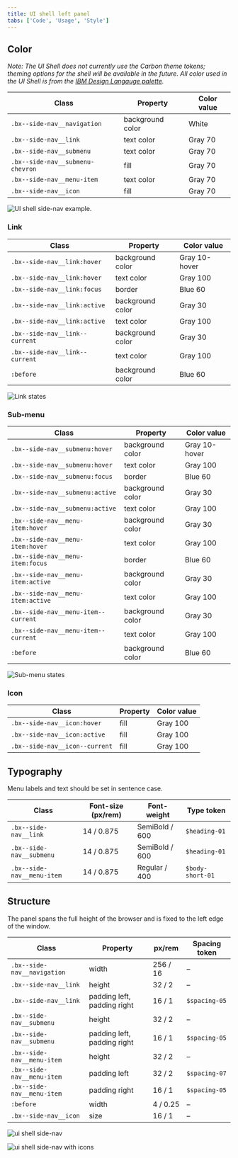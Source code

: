 ```yaml
---
title: UI shell left panel
tabs: ['Code', 'Usage', 'Style']
---
```


## Color

_Note: The UI Shell does not currently use the Carbon theme tokens; theming options for the shell will be available in the future. All color used in the UI Shell is from the [IBM Design Langauge palette](https://www.ibm.com/design/language/elements/color#specifications)._

| Class                            | Property         | Color value |
| -------------------------------- | ---------------- | ----------- |
| `.bx--side-nav__navigation`      | background color | White       |
| `.bx--side-nav__link`            | text color       | Gray 70     |
| `.bx--side-nav__submenu`         | text color       | Gray 70     |
| `.bx--side-nav__submenu-chevron` | fill             | Gray 70     |
| `.bx--side-nav__menu-item`       | text color       | Gray 70     |
| `.bx--side-nav__icon`            | fill             | Gray 70     |

![UI shell side-nav example.](images/left-nav-style-1.png)

### Link

| Class                          | Property         | Color value   |
| ------------------------------ | ---------------- | ------------- |
| `.bx--side-nav__link:hover`    | background color | Gray 10-hover |
| `.bx--side-nav__link:hover`    | text color       | Gray 100      |
| `.bx--side-nav__link:focus`    | border           | Blue 60       |
| `.bx--side-nav__link:active`   | background color | Gray 30       |
| `.bx--side-nav__link:active`   | text color       | Gray 100      |
| `.bx--side-nav__link--current` | background color | Gray 30       |
| `.bx--side-nav__link--current` | text color       | Gray 100      |
| `:before`                      | background color | Blue 60       |

![Link states](images/left-nav-style-4.png)

### Sub-menu

| Class                               | Property         | Color value   |
| ----------------------------------- | ---------------- | ------------- |
| `.bx--side-nav__submenu:hover`      | background color | Gray 10-hover |
| `.bx--side-nav__submenu:hover`      | text color       | Gray 100      |
| `.bx--side-nav__submenu:focus`      | border           | Blue 60       |
| `.bx--side-nav__submenu:active`     | background color | Gray 30       |
| `.bx--side-nav__submenu:active`     | text color       | Gray 100      |
| `.bx--side-nav__menu-item:hover`    | background color | Gray 30       |
| `.bx--side-nav__menu-item:hover`    | text color       | Gray 100      |
| `.bx--side-nav__menu-item:focus`    | border           | Blue 60       |
| `.bx--side-nav__menu-item:active`   | background color | Gray 30       |
| `.bx--side-nav__menu-item:active`   | text color       | Gray 100      |
| `.bx--side-nav__menu-item--current` | background color | Gray 30       |
| `.bx--side-nav__menu-item--current` | text color       | Gray 100      |
| `:before`                           | background color | Blue 60       |

![Sub-menu states](images/left-nav-style-4.png)

### Icon

| Class                          | Property | Color value |
| ------------------------------ | -------- | ----------- |
| `.bx--side-nav__icon:hover`    | fill     | Gray 100    |
| `.bx--side-nav__icon:active`   | fill     | Gray 100    |
| `.bx--side-nav__icon--current` | fill     | Gray 100    |

## Typography

Menu labels and text should be set in sentence case.

| Class                      | Font-size (px/rem) | Font-weight    | Type token       |
| -------------------------- | ------------------ | -------------- | ---------------- |
| `.bx--side-nav__link`      | 14 / 0.875         | SemiBold / 600 | `$heading-01`    |
| `.bx--side-nav__submenu`   | 14 / 0.875         | SemiBold / 600 | `$heading-01`    |
| `.bx--side-nav__menu-item` | 14 / 0.875         | Regular / 400  | `$body-short-01` |

<!--
### Text overflow

[Guidance for text overflow and wrapping for platform name or labels]

-->

## Structure

The panel spans the full height of the browser and is fixed to the left edge of the window.

| Class                       | Property                    | px/rem   | Spacing token |
| --------------------------- | --------------------------- | -------- | ------------- |
| `.bx--side-nav__navigation` | width                       | 256 / 16 | –             |
| `.bx--side-nav__link`       | height                      | 32 / 2   | –             |
| `.bx--side-nav__link`       | padding left, padding right | 16 / 1   | `$spacing-05` |
| `.bx--side-nav__submenu`    | height                      | 32 / 2   | –             |
| `.bx--side-nav__submenu`    | padding left, padding right | 16 / 1   | `$spacing-05` |
| `.bx--side-nav__menu-item`  | height                      | 32 / 2   | –             |
| `.bx--side-nav__menu-item`  | padding left                | 32 / 2   | `$spacing-07` |
| `.bx--side-nav__menu-item`  | padding right               | 16 / 1   | `$spacing-05` |
| `:before`                   | width                       | 4 / 0.25 | –             |
| `.bx--side-nav__icon`       | size                        | 16 / 1   | –             |

![ui shell side-nav](images/left-nav-style-2.png)

![ui shell side-nav with icons](images/left-nav-style-3.png)

<!--
### Responsive behavior
-->

<!--
### Icon placement

[to do]
-->
